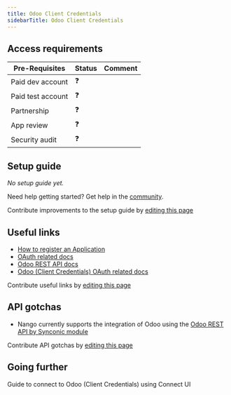 ```yaml
---
title: Odoo Client Credentials
sidebarTitle: Odoo Client Credentials
---
```



<Overview />
<PreBuiltTooling />
<PreBuiltUseCases />

## Access requirements
| Pre-Requisites | Status | Comment|
| - | - | - |
| Paid dev account | ❓ |  |
| Paid test account | ❓ |  |
| Partnership | ❓ | |
| App review | ❓ |  |
| Security audit | ❓ | |


## Setup guide

_No setup guide yet._

<Tip>Need help getting started? Get help in the [community](https://nango.dev/slack).</Tip>

<Note>Contribute improvements to the setup guide by [editing this page](https://github.com/nangohq/nango/tree/master/docs-v2/integrations/all/odoo-cc.mdx)</Note>


## Useful links

-   [How to register an Application](https://odoo-restapi.readthedocs.io/en/latest/connection/configuration.html)
-   [OAuth related docs](https://odoo-restapi.readthedocs.io/en/latest/connection/logging_in/oauth2_authentication.html)
-   [Odoo REST API docs](https://odoo-restapi.readthedocs.io/en/latest/)
-   [Odoo (Client Credentials) OAuth related docs](https://synconics.gitbook.io/rest-api/connection/logging-in/how-you-can-do/basic-authentication)

<Note>Contribute useful links by [editing this page](https://github.com/nangohq/nango/tree/master/docs-v2/integrations/all/odoo-cc.mdx)</Note>

## API gotchas

-   Nango currently supports the integration of Odoo using the [Odoo REST API by Synconic module](https://apps.odoo.com/apps/modules/17.0/restapi)

<Note>Contribute API gotchas by [editing this page](https://github.com/nangohq/nango/tree/master/docs-v2/integrations/all/odoo-cc.mdx)</Note>

## Going further

<Card title="Connect to Odoo (Client Credentials)" icon="link" href="/integrations/all/odoo-cc/connect" horizontal>
  Guide to connect to Odoo (Client Credentials) using Connect UI
</Card>
